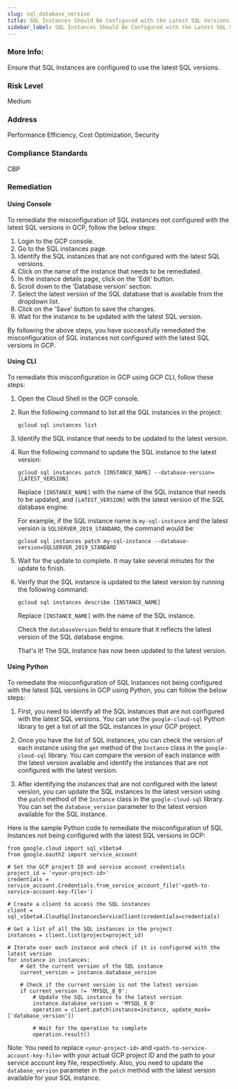 ```yaml
---
slug: sql_database_version
title: SQL Instances Should Be Configured with the Latest SQL Versions
sidebar_label: SQL Instances Should Be Configured with the Latest SQL Versions
---
```


### More Info:

Ensure that SQL Instances are configured to use the latest SQL versions.

### Risk Level

Medium

### Address

Performance Efficiency, Cost Optimization, Security

### Compliance Standards

CBP
### Remediation

#### Using Console

To remediate the misconfiguration of SQL instances not configured with the latest SQL versions in GCP, follow the below steps:

1. Login to the GCP console.
2. Go to the SQL instances page.
3. Identify the SQL instances that are not configured with the latest SQL versions.
4. Click on the name of the instance that needs to be remediated.
5. In the instance details page, click on the 'Edit' button.
6. Scroll down to the 'Database version' section.
7. Select the latest version of the SQL database that is available from the dropdown list.
8. Click on the 'Save' button to save the changes.
9. Wait for the instance to be updated with the latest SQL version.

By following the above steps, you have successfully remediated the misconfiguration of SQL instances not configured with the latest SQL versions in GCP.

#### Using CLI

To remediate this misconfiguration in GCP using GCP CLI, follow these steps:

1. Open the Cloud Shell in the GCP console.

2. Run the following command to list all the SQL instances in the project:

   ```
   gcloud sql instances list
   ```

3. Identify the SQL instance that needs to be updated to the latest version.

4. Run the following command to update the SQL instance to the latest version:

   ```
   gcloud sql instances patch [INSTANCE_NAME] --database-version=[LATEST_VERSION]
   ```

   Replace `[INSTANCE_NAME]` with the name of the SQL instance that needs to be updated, and `[LATEST_VERSION]` with the latest version of the SQL database engine.

   For example, if the SQL instance name is `my-sql-instance` and the latest version is `SQLSERVER_2019_STANDARD`, the command would be:

   ```
   gcloud sql instances patch my-sql-instance --database-version=SQLSERVER_2019_STANDARD
   ```

5. Wait for the update to complete. It may take several minutes for the update to finish.

6. Verify that the SQL instance is updated to the latest version by running the following command:

   ```
   gcloud sql instances describe [INSTANCE_NAME]
   ```

   Replace `[INSTANCE_NAME]` with the name of the SQL instance.

   Check the `databaseVersion` field to ensure that it reflects the latest version of the SQL database engine.

   That's it! The SQL instance has now been updated to the latest version.

#### Using Python

To remediate the misconfiguration of SQL Instances not being configured with the latest SQL versions in GCP using Python, you can follow the below steps:

1. First, you need to identify all the SQL instances that are not configured with the latest SQL versions. You can use the `google-cloud-sql` Python library to get a list of all the SQL instances in your GCP project.

2. Once you have the list of SQL instances, you can check the version of each instance using the `get` method of the `Instance` class in the `google-cloud-sql` library. You can compare the version of each instance with the latest version available and identify the instances that are not configured with the latest version.

3. After identifying the instances that are not configured with the latest version, you can update the SQL instances to the latest version using the `patch` method of the `Instance` class in the `google-cloud-sql` library. You can set the `database_version` parameter to the latest version available for the SQL instance.

Here is the sample Python code to remediate the misconfiguration of SQL Instances not being configured with the latest SQL versions in GCP:

```
from google.cloud import sql_v1beta4
from google.oauth2 import service_account

# Set the GCP project ID and service account credentials
project_id = '<your-project-id>'
credentials = service_account.Credentials.from_service_account_file('<path-to-service-account-key-file>')

# Create a client to access the SQL instances
client = sql_v1beta4.CloudSqlInstancesServiceClient(credentials=credentials)

# Get a list of all the SQL instances in the project
instances = client.list(project=project_id)

# Iterate over each instance and check if it is configured with the latest version
for instance in instances:
    # Get the current version of the SQL instance
    current_version = instance.database_version
    
    # Check if the current version is not the latest version
    if current_version != 'MYSQL_8_0':
        # Update the SQL instance to the latest version
        instance.database_version = 'MYSQL_8_0'
        operation = client.patch(instance=instance, update_mask=['database_version'])
        
        # Wait for the operation to complete
        operation.result()
```

Note: You need to replace `<your-project-id>` and `<path-to-service-account-key-file>` with your actual GCP project ID and the path to your service account key file, respectively. Also, you need to update the `database_version` parameter in the `patch` method with the latest version available for your SQL instance.



